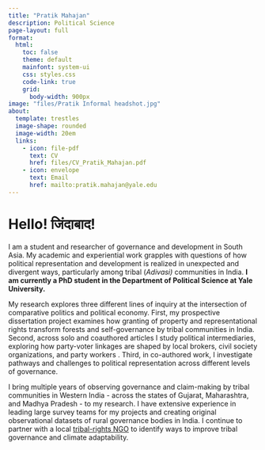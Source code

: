 ---
title: "Pratik Mahajan"
description: Political Science 
page-layout: full
format:
  html:
    toc: false
    theme: default
    mainfont: system-ui
    css: styles.css
    code-link: true
    grid:
      body-width: 900px
image: "files/Pratik Informal headshot.jpg"
about: 
  template: trestles
  image-shape: rounded
  image-width: 20em
  links:
    - icon: file-pdf
      text: CV
      href: files/CV_Pratik_Mahajan.pdf
    - icon: envelope
      text: Email
      href: mailto:pratik.mahajan@yale.edu
---

# Hello! जिंदाबाद!

I am a student and researcher of governance and development in South Asia. My academic and experiential work grapples with questions of how political representation and development is realized in unexpected and divergent ways, particularly among tribal (*Adivasi)* communities in India. **I am currently a PhD student in the Department of Political Science at Yale University.**

My research explores three different lines of inquiry at the intersection of comparative politics and political economy. First, my prospective dissertation project examines how granting of property and representational rights transform forests and self-governance by tribal communities in India. Second, across solo and coauthored articles I study political intermediaries, exploring how party-voter linkages are shaped by local brokers, civil society organizations, and party workers . Third, in co-authored work, I investigate pathways and challenges to political representation across different levels of governance.

I bring multiple years of observing governance and claim-making by tribal communities in Western India - across the states of Gujarat, Maharashtra, and Madhya Pradesh - to my research. I have extensive experience in leading large survey teams for my projects and creating original observational datasets of rural governance bodies in India. I continue to partner with a local [tribal-rights NGO](https://lsm-p.github.io/Loksamanway-Pratisthan/) to identify ways to improve tribal governance and climate adaptability.
